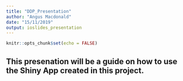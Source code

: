 ```yaml
---
title: "DDP_Presentation"
author: "Angus Macdonald"
date: "15/11/2019"
output: ioslides_presentation
---
```


```r
knitr::opts_chunk$set(echo = FALSE)
```

## This presenation will be a guide on how to use the Shiny App created in this project.
